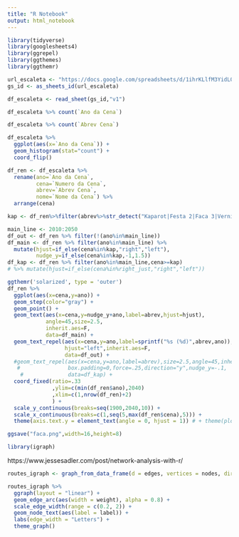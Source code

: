 ```yaml
---
title: "R Notebook"
output: html_notebook
---
```


```r
library(tidyverse)
library(googlesheets4)
library(ggrepel)
library(ggthemes)
library(ggthemr)
```

```r
url_escaleta <- "https://docs.google.com/spreadsheets/d/1ihrKLlfM3YidL0RlhlNGN3ZdLXArdR_o8ABX8Orw_2s/edit?usp=sharing"
gs_id <- as_sheets_id(url_escaleta)
```

```r
df_escaleta <- read_sheet(gs_id,"v1")
```

```r
df_escaleta %>% count(`Ano da Cena`)
```

```r
df_escaleta %>% count(`Abrev Cena`)
```


```r
df_escaleta %>%
  ggplot(aes(x=`Ano da Cena`)) +
  geom_histogram(stat="count") +
  coord_flip()
```

```r
df_ren <- df_escaleta %>%
  rename(ano=`Ano da Cena`,
         cena=`Numero da Cena`,
         abrev=`Abrev Cena`,
         nome=`Nome da Cena`) %>%
  arrange(cena)

kap <- df_ren%>%filter(abrev%>%str_detect("Kaparot|Festa 2|Faca 3|Vernissage|Rabina"))%>%pull(cena)

main_line <- 2010:2050
df_out <- df_ren %>% filter(!(ano%in%main_line))
df_main <- df_ren %>% filter(ano%in%main_line) %>%
  mutate(hjust=if_else(cena%in%kap,"right","left"),
         nudge_y=if_else(cena%in%kap,-1,1.5))
df_kap <- df_ren %>% filter(ano%in%main_line,cena>=kap)
# %>% mutate(hjust=if_else(cena%in%right_just,"right","left"))

ggthemr('solarized', type = 'outer')
df_ren %>%
  ggplot(aes(x=cena,y=ano)) +
  geom_step(color="gray") +
  geom_point() +
  geom_text(aes(x=cena,y=nudge_y+ano,label=abrev,hjust=hjust),
            angle=45,size=2.5,
            inherit.aes=F,
            data=df_main) +
  geom_text_repel(aes(x=cena,y=ano,label=sprintf("%s (%d)",abrev,ano)),size=2.5,
                  hjust="left",inherit.aes=F,
                  data=df_out) +
  #geom_text_repel(aes(x=cena,y=ano,label=abrev),size=2.5,angle=45,inherit.aes=F,
   #               box.padding=0,force=.25,direction="y",nudge_y=-.1,
    #              data=df_kap) +
  coord_fixed(ratio=.33
              ,ylim=c(min(df_ren$ano),2040)
              ,xlim=c(1,nrow(df_ren)+2)
              ) +
  scale_y_continuous(breaks=seq(1900,2040,10)) +
  scale_x_continuous(breaks=c(1,seq(5,max(df_ren$cena),5))) +
  theme(axis.text.y = element_text(angle = 0, hjust = 1)) # + theme(plot.background = element_rect(fill = "black"))
```


```r
ggsave("faca.png",width=16,height=8)
```


```r
library(igraph)
```

https://www.jessesadler.com/post/network-analysis-with-r/

```r
routes_igraph <- graph_from_data_frame(d = edges, vertices = nodes, directed = TRUE)
```


```r
routes_igraph %>%
  ggraph(layout = "linear") + 
  geom_edge_arc(aes(width = weight), alpha = 0.8) + 
  scale_edge_width(range = c(0.2, 2)) +
  geom_node_text(aes(label = label)) +
  labs(edge_width = "Letters") +
  theme_graph()
```
